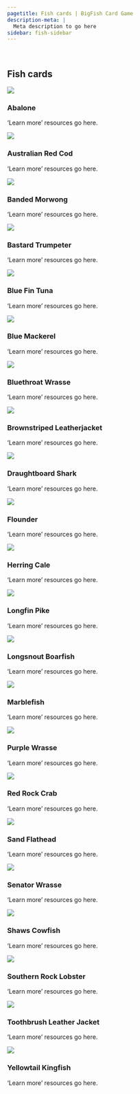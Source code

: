 ```yaml
---
pagetitle: Fish cards | BigFish Card Game
description-meta: |
  Meta description to go here
sidebar: fish-sidebar
---
```


::: {.column-screen .hero-img .hero-strip-page}
   
:::

## Fish cards

<!-- This is the main fish grid -->
:::::: {.grid .justify-contents-evenly .align-items-center .mx-5}
<!-- Each fish has it's own sub-grid in the main grid -->
::::: {.g-col-6 style="flex-grow: 1;"}
:::: {.grid .align-items-center .p-2}
::: {.g-col-4 style="flex-grow: 1;"}
![](/resources/images/cards/fish-cards/abalone.jpg){.image-card .lightbox}
:::

::: {.g-col-8 style="flex-grow: 1;"}
### Abalone {#sec-abalone}

'Learn more' resources go here.
:::
::::
:::::

::::: {.g-col-6 style="flex-grow: 1;"}
:::: {.grid .align-items-center .p-2}
::: {.g-col-4 style="flex-grow: 1;"}
![](/resources/images/cards/fish-cards/australian-red-cod.jpg){.image-card .lightbox}
:::

::: {.g-col-8 style="flex-grow: 1;"}
### Australian Red Cod {#sec-australian-red-cod}

'Learn more' resources go here.
:::
::::
:::::

::::: {.g-col-6 style="flex-grow: 1;"}
:::: {.grid .align-items-center .p-2}
::: {.g-col-4 style="flex-grow: 1;"}
![](/resources/images/cards/fish-cards/banded-morwong.jpg){.image-card .lightbox}
:::

::: {.g-col-8 style="flex-grow: 1;"}
### Banded Morwong {#sec-banded-morwong}

'Learn more' resources go here.
:::
::::
:::::

::::: {.g-col-6 style="flex-grow: 1;"}
:::: {.grid .align-items-center .p-2}
::: {.g-col-4 style="flex-grow: 1;"}
![](/resources/images/cards/fish-cards/bastard-trumpeter.jpg){.image-card .lightbox}
:::

::: {.g-col-8 style="flex-grow: 1;"}
### Bastard Trumpeter {#sec-bastard-trumpeter}

'Learn more' resources go here.
:::
::::
:::::

::::: {.g-col-6 style="flex-grow: 1;"}
:::: {.grid .align-items-center .p-2}
::: {.g-col-4 style="flex-grow: 1;"}
![](/resources/images/cards/fish-cards/blue-fin-tuna.jpg){.image-card .lightbox}
:::

::: {.g-col-8 style="flex-grow: 1;"}
### Blue Fin Tuna {#sec-blue-fin-tuna}

'Learn more' resources go here.
:::
::::
:::::

::::: {.g-col-6 style="flex-grow: 1;"}
:::: {.grid .align-items-center .p-2}
::: {.g-col-4 style="flex-grow: 1;"}
![](/resources/images/cards/fish-cards/blue-mackerel.jpg){.image-card .lightbox}
:::

::: {.g-col-8 style="flex-grow: 1;"}
### Blue Mackerel {#sec-blue-mackerel}

'Learn more' resources go here.
:::
::::
:::::

::::: {.g-col-6 style="flex-grow: 1;"}
:::: {.grid .align-items-center .p-2}
::: {.g-col-4 style="flex-grow: 1;"}
![](/resources/images/cards/fish-cards/abalone.jpg){.image-card .lightbox}
:::

::: {.g-col-8 style="flex-grow: 1;"}
### Bluethroat Wrasse {#sec-bluethroat-wrasse}

'Learn more' resources go here.
:::
::::
:::::

::::: {.g-col-6 style="flex-grow: 1;"}
:::: {.grid .align-items-center .p-2}
::: {.g-col-4 style="flex-grow: 1;"}
![](/resources/images/cards/fish-cards/brownstriped-leatherjacket.jpg){.image-card .lightbox}
:::

::: {.g-col-8 style="flex-grow: 1;"}
### Brownstriped Leatherjacket {#sec-brownstriped-leatherjacket}

'Learn more' resources go here.
:::
::::
:::::

::::: {.g-col-6 style="flex-grow: 1;"}
:::: {.grid .align-items-center .p-2}
::: {.g-col-4 style="flex-grow: 1;"}
![](/resources/images/cards/fish-cards/draughtboard-shark.jpg){.image-card .lightbox}
:::

::: {.g-col-8 style="flex-grow: 1;"}
### Draughtboard Shark {#sec-draughtboard-shark}

'Learn more' resources go here.
:::
::::
:::::

::::: {.g-col-6 style="flex-grow: 1;"}
:::: {.grid .align-items-center .p-2}
::: {.g-col-4 style="flex-grow: 1;"}
![](/resources/images/cards/fish-cards/flounder.jpg){.image-card .lightbox}
:::

::: {.g-col-8 style="flex-grow: 1;"}
### Flounder {#sec-flounder}

'Learn more' resources go here.
:::
::::
:::::

::::: {.g-col-6 style="flex-grow: 1;"}
:::: {.grid .align-items-center .p-2}
::: {.g-col-4 style="flex-grow: 1;"}
![](/resources/images/cards/fish-cards/herring-cale.jpg){.image-card .lightbox}
:::

::: {.g-col-8 style="flex-grow: 1;"}
### Herring Cale {#sec-herring-cale}

'Learn more' resources go here.
:::
::::
:::::

::::: {.g-col-6 style="flex-grow: 1;"}
:::: {.grid .align-items-center .p-2}
::: {.g-col-4 style="flex-grow: 1;"}
![](/resources/images/cards/fish-cards/longfin-pike.jpg){.image-card .lightbox}
:::

::: {.g-col-8 style="flex-grow: 1;"}
### Longfin Pike {#sec-longfin-pike}

'Learn more' resources go here.
:::
::::
:::::

::::: {.g-col-6 style="flex-grow: 1;"}
:::: {.grid .align-items-center .p-2}
::: {.g-col-4 style="flex-grow: 1;"}
![](/resources/images/cards/fish-cards/longsnout-boarfish.jpg){.image-card .lightbox}
:::

::: {.g-col-8 style="flex-grow: 1;"}
### Longsnout Boarfish {#sec-longsnout-boarfish}

'Learn more' resources go here.
:::
::::
:::::

::::: {.g-col-6 style="flex-grow: 1;"}
:::: {.grid .align-items-center .p-2}
::: {.g-col-4 style="flex-grow: 1;"}
![](/resources/images/cards/fish-cards/marblefish.jpg){.image-card .lightbox}
:::

::: {.g-col-8 style="flex-grow: 1;"}
### Marblefish {#sec-marblefish}

'Learn more' resources go here.
:::
::::
:::::

::::: {.g-col-6 style="flex-grow: 1;"}
:::: {.grid .align-items-center .p-2}
::: {.g-col-4 style="flex-grow: 1;"}
![](/resources/images/cards/fish-cards/purple-wrasse.jpg){.image-card .lightbox}
:::

::: {.g-col-8 style="flex-grow: 1;"}
### Purple Wrasse {#sec-purple-wrasse}

'Learn more' resources go here.
:::
::::
:::::

::::: {.g-col-6 style="flex-grow: 1;"}
:::: {.grid .align-items-center .p-2}
::: {.g-col-4 style="flex-grow: 1;"}
![](/resources/images/cards/fish-cards/red-rock-crab.jpg){.image-card .lightbox}
:::

::: {.g-col-8 style="flex-grow: 1;"}
### Red Rock Crab {#sec-red-rock-crab}

'Learn more' resources go here.
:::
::::
:::::

::::: {.g-col-6 style="flex-grow: 1;"}
:::: {.grid .align-items-center .p-2}
::: {.g-col-4 style="flex-grow: 1;"}
![](/resources/images/cards/fish-cards/sand-flathead.jpg){.image-card .lightbox}
:::

::: {.g-col-8 style="flex-grow: 1;"}
### Sand Flathead {#sec-sand-flathead}

'Learn more' resources go here.
:::
::::
:::::

::::: {.g-col-6 style="flex-grow: 1;"}
:::: {.grid .align-items-center .p-2}
::: {.g-col-4 style="flex-grow: 1;"}
![](/resources/images/cards/fish-cards/senator-wrasse.jpg){.image-card .lightbox}
:::

::: {.g-col-8 style="flex-grow: 1;"}
### Senator Wrasse {#sec-senator-wrasse}

'Learn more' resources go here.
:::
::::
:::::

::::: {.g-col-6 style="flex-grow: 1;"}
:::: {.grid .align-items-center .p-2}
::: {.g-col-4 style="flex-grow: 1;"}
![](/resources/images/cards/fish-cards/shaws-cowfish.jpg){.image-card .lightbox}
:::

::: {.g-col-8 style="flex-grow: 1;"}
### Shaws Cowfish {#sec-shaws-cowfish}

'Learn more' resources go here.
:::
::::
:::::

::::: {.g-col-6 style="flex-grow: 1;"}
:::: {.grid .align-items-center .p-2}
::: {.g-col-4 style="flex-grow: 1;"}
![](/resources/images/cards/fish-cards/southern-rock-lobster.jpg){.image-card .lightbox}
:::

::: {.g-col-8 style="flex-grow: 1;"}
### Southern Rock Lobster {#sec-southern-rock-lobster}

'Learn more' resources go here.
:::
::::
:::::

::::: {.g-col-6 style="flex-grow: 1;"}
:::: {.grid .align-items-center .p-2}
::: {.g-col-4 style="flex-grow: 1;"}
![](/resources/images/cards/fish-cards/toothbrush-leather-jacket.jpg){.image-card .lightbox}
:::

::: {.g-col-8 style="flex-grow: 1;"}
### Toothbrush Leather Jacket {#sec-toothbrush-leather-jacket}

'Learn more' resources go here.
:::
::::
:::::

::::: {.g-col-6 style="flex-grow: 1;"}
:::: {.grid .align-items-center .p-2}
::: {.g-col-4 style="flex-grow: 1;"}
![](/resources/images/cards/fish-cards/yellowtail-kingfish.jpg){.image-card .lightbox}
:::

::: {.g-col-8 style="flex-grow: 1;"}
### Yellowtail Kingfish {#sec-yellowtail-kingfish}

'Learn more' resources go here.
:::
::::
:::::
::::::

